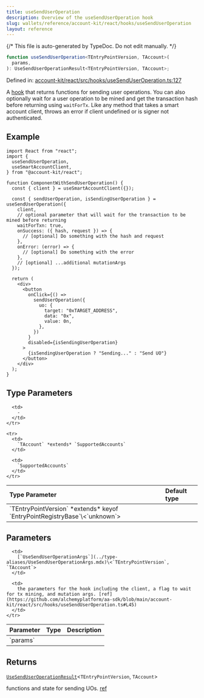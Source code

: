 ```yaml
---
title: useSendUserOperation
description: Overview of the useSendUserOperation hook
slug: wallets/reference/account-kit/react/hooks/useSendUserOperation
layout: reference
---
```


{/* This file is auto-generated by TypeDoc. Do not edit manually. */}

```ts
function useSendUserOperation<TEntryPointVersion, TAccount>(
  params,
): UseSendUserOperationResult<TEntryPointVersion, TAccount>;
```

Defined in: [account-kit/react/src/hooks/useSendUserOperation.ts:127](https://github.com/alchemyplatform/aa-sdk/blob/c1a84188d03473acac2fdb49fb7cd7fdba73169b/account-kit/react/src/hooks/useSendUserOperation.ts#L127)

A [hook](https://github.com/alchemyplatform/aa-sdk/blob/main/account-kit/react/src/hooks/useSendUserOperation.ts) that returns functions for sending user operations.
You can also optionally wait for a user operation to be mined and get the transaction hash before returning using `waitForTx`.
Like any method that takes a smart account client, throws an error if client undefined or is signer not authenticated.

## Example

```tsx twoslash
import React from "react";
import {
  useSendUserOperation,
  useSmartAccountClient,
} from "@account-kit/react";

function ComponentWithSendUserOperation() {
  const { client } = useSmartAccountClient({});

  const { sendUserOperation, isSendingUserOperation } = useSendUserOperation({
    client,
    // optional parameter that will wait for the transaction to be mined before returning
    waitForTxn: true,
    onSuccess: ({ hash, request }) => {
      // [optional] Do something with the hash and request
    },
    onError: (error) => {
      // [optional] Do something with the error
    },
    // [optional] ...additional mutationArgs
  });

  return (
    <div>
      <button
        onClick={() =>
          sendUserOperation({
            uo: {
              target: "0xTARGET_ADDRESS",
              data: "0x",
              value: 0n,
            },
          })
        }
        disabled={isSendingUserOperation}
      >
        {isSendingUserOperation ? "Sending..." : "Send UO"}
      </button>
    </div>
  );
}
```

## Type Parameters

<table>
  <thead>
    <tr>
      <th align="left">Type Parameter</th>
      <th align="left">Default type</th>
    </tr>
  </thead>

  <tbody>
    <tr>
      <td>
        `TEntryPointVersion` *extends* keyof `EntryPointRegistryBase`\<`unknown`>
      </td>

      <td>
        ‐
      </td>
    </tr>

    <tr>
      <td>
        `TAccount` *extends* `SupportedAccounts`
      </td>

      <td>
        `SupportedAccounts`
      </td>
    </tr>

  </tbody>
</table>

## Parameters

<table>
  <thead>
    <tr>
      <th align="left">Parameter</th>
      <th align="left">Type</th>
      <th align="left">Description</th>
    </tr>
  </thead>

  <tbody>
    <tr>
      <td>
        `params`
      </td>

      <td>
        [`UseSendUserOperationArgs`](../type-aliases/UseSendUserOperationArgs.mdx)\<`TEntryPointVersion`, `TAccount`>
      </td>

      <td>
        the parameters for the hook including the client, a flag to wait for tx mining, and mutation args. [ref](https://github.com/alchemyplatform/aa-sdk/blob/main/account-kit/react/src/hooks/useSendUserOperation.ts#L45)
      </td>
    </tr>

  </tbody>
</table>

## Returns

[`UseSendUserOperationResult`](../type-aliases/UseSendUserOperationResult.mdx)\<`TEntryPointVersion`, `TAccount`>

functions and state for sending UOs. [ref](https://github.com/alchemyplatform/aa-sdk/blob/main/account-kit/react/src/hooks/useSendUserOperation.ts#L53)
